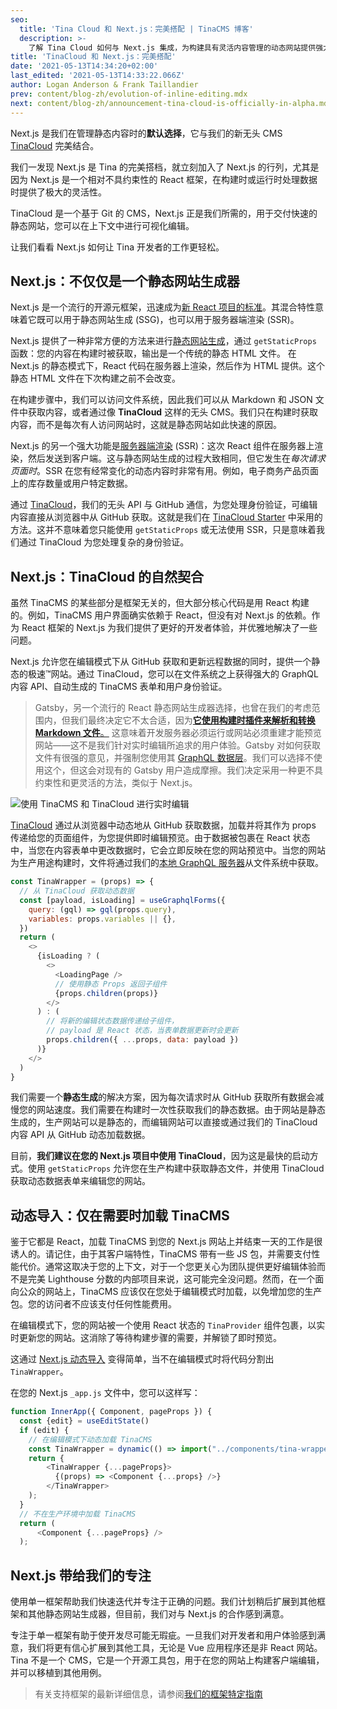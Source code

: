 ```yaml
---
seo:
  title: 'Tina Cloud 和 Next.js：完美搭配 | TinaCMS 博客'
  description: >-
    了解 Tina Cloud 如何与 Next.js 集成，为构建具有灵活内容管理的动态网站提供强大的解决方案。
title: 'TinaCloud 和 Next.js：完美搭配'
date: '2021-05-13T14:34:20+02:00'
last_edited: '2021-05-13T14:33:22.066Z'
author: Logan Anderson & Frank Taillandier
prev: content/blog-zh/evolution-of-inline-editing.mdx
next: content/blog-zh/announcement-tina-cloud-is-officially-in-alpha.mdx
---
```


Next.js 是我们在管理静态内容时的**默认选择**，它与我们的新无头 CMS [TinaCloud](https://app.tina.io) 完美结合。

我们一发现 Next.js 是 Tina 的完美搭档，就立刻加入了 Next.js 的行列，尤其是因为 Next.js 是一个相对不具约束性的 React 框架，在构建时或运行时处理数据时提供了极大的灵活性。

TinaCloud 是一个基于 Git 的 CMS，Next.js 正是我们所需的，用于交付快速的静态网站，您可以在上下文中进行可视化编辑。

让我们看看 Next.js 如何让 Tina 开发者的工作更轻松。

## Next.js：不仅仅是一个静态网站生成器

Next.js 是一个流行的开源元框架，迅速成为[新 React 项目的标准](https://www.npmtrends.com/next-vs-gatsby)。其混合特性意味着它既可以用于静态网站生成 (SSG)，也可以用于服务器端渲染 (SSR)。

Next.js 提供了一种非常方便的方法来进行[静态网站生成](https://nextjs.org/docs/basic-features/data-fetching#getstaticprops-static-generation)，通过 `getStaticProps` 函数：您的内容在构建时被获取，输出是一个传统的静态 HTML 文件。
在 Next.js 的静态模式下，React 代码在服务器上渲染，然后作为 HTML 提供。这个静态 HTML 文件在下次构建之前不会改变。

在构建步骤中，我们可以访问文件系统，因此我们可以从 Markdown 和 JSON 文件中获取内容，或者通过像 **TinaCloud** 这样的无头 CMS。我们只在构建时获取内容，而不是每次有人访问网站时，这就是静态网站如此快速的原因。

Next.js 的另一个强大功能是[服务器端渲染](https://nextjs.org/docs/basic-features/data-fetching#getserversideprops-server-side-rendering) (SSR)：这次 React 组件在服务器上渲染，然后发送到客户端。这与静态网站生成的过程大致相同，但它发生在*每次请求页面时*。SSR 在您有经常变化的动态内容时非常有用。例如，电子商务产品页面上的库存数量或用户特定数据。

通过 [TinaCloud](https://app.tina.io)，我们的无头 API 与 GitHub 通信，为您处理身份验证，可编辑内容直接从浏览器中从 GitHub 获取。这就是我们在 [TinaCloud Starter](https://github.com/tinacms/tina-cloud-starter) 中采用的方法。这并不意味着您只能使用 `getStaticProps` 或无法使用 SSR，只是意味着我们通过 TinaCloud 为您处理复杂的身份验证。

## Next.js：TinaCloud 的自然契合

虽然 TinaCMS 的某些部分是框架无关的，但大部分核心代码是用 React 构建的。例如，TinaCMS 用户界面确实依赖于 React，但没有对 Next.js 的依赖。作为 React 框架的 Next.js 为我们提供了更好的开发者体验，并优雅地解决了一些问题。

Next.js 允许您在编辑模式下从 GitHub 获取和更新远程数据的同时，提供一个静态的极速™网站。通过 TinaCloud，您可以在文件系统之上获得强大的 GraphQL 内容 API、自动生成的 TinaCMS 表单和用户身份验证。

> Gatsby，另一个流行的 React 静态网站生成器选择，也曾在我们的考虑范围内，但我们最终决定它不太合适，因为[**它使用构建时插件来解析和转换 Markdown 文件**。](https://www.gatsbyjs.com/docs/how-to/sourcing-data/sourcing-from-the-filesystem) 这意味着开发服务器必须运行或网站必须重建才能预览网站——这不是我们针对实时编辑所追求的用户体验。Gatsby 对如何获取文件有很强的意见，并强制您使用其 [GraphQL 数据层](https://www.gatsbyjs.com/docs/how-to/sourcing-data/sourcing-from-the-filesystem#using-gatsby-source-filesystem)。我们可以选择不使用这个，但这会对现有的 Gatsby 用户造成摩擦。我们决定采用一种更不具约束性和更灵活的方法，类似于 Next.js。

![使用 TinaCMS 和 TinaCloud 进行实时编辑](/img/blog/edit_demo.gif "使用 TinaCMS 和 TinaCloud 进行实时编辑")

[TinaCloud](https://app.tina.io) 通过从浏览器中动态地从 GitHub 获取数据，加载并将其作为 props 传递给您的页面组件，为您提供即时编辑预览。由于数据被包裹在 React 状态中，当您在内容表单中更改数据时，它会立即反映在您的网站预览中。当您的网站为生产用途构建时，文件将通过我们的[本地 GraphQL 服务器](/blog/using-graphql-with-the-filesystem/)从文件系统中获取。

```js
const TinaWrapper = (props) => {
  // 从 TinaCloud 获取动态数据
  const [payload, isLoading] = useGraphqlForms({
    query: (gql) => gql(props.query),
    variables: props.variables || {},
  })
  return (
    <>
      {isLoading ? (
        <>
          <LoadingPage />
          // 使用静态 Props 返回子组件
          {props.children(props)}
        </>
      ) : (
        // 将新的编辑状态数据传递给子组件，
        // payload 是 React 状态，当表单数据更新时会更新
        props.children({ ...props, data: payload })
      )}
    </>
  )
}
```

我们需要一个**静态生成**的解决方案，因为每次请求时从 GitHub 获取所有数据会减慢您的网站速度。我们需要在构建时一次性获取我们的静态数据。由于网站是静态生成的，生产网站可以是静态的，而编辑网站可以直接或通过我们的 TinaCloud 内容 API 从 GitHub 动态加载数据。

目前，**我们建议在您的 Next.js 项目中使用 TinaCloud**，因为这是最快的启动方式。使用 `getStaticProps` 允许您在生产构建中获取静态文件，并使用 TinaCloud 获取动态数据表单来编辑您的网站。

## 动态导入：仅在需要时加载 TinaCMS

鉴于它都是 React，加载 TinaCMS 到您的 Next.js 网站上并结束一天的工作是很诱人的。请记住，由于其客户端特性，TinaCMS 带有一些 JS 包，并需要支付性能代价。通常这取决于您的上下文，对于一个您更关心为团队提供更好编辑体验而不是完美 Lighthouse 分数的内部项目来说，这可能完全没问题。然而，在一个面向公众的网站上，TinaCMS 应该仅在您处于编辑模式时加载，以免增加您的生产包。您的访问者不应该支付任何性能费用。

在编辑模式下，您的网站被一个使用 React 状态的 `TinaProvider` 组件包裹，以实时更新您的网站。这消除了等待构建步骤的需要，并解锁了即时预览。

这通过 [Next.js 动态导入](https://nextjs.org/docs/advanced-features/dynamic-import#basic-usage) 变得简单，当不在编辑模式时将代码分割出 `TinaWrapper`。

在您的 Next.js `_app.js` 文件中，您可以这样写：

```js
function InnerApp({ Component, pageProps }) {
  const {edit} = useEditState()
  if (edit) {
    // 在编辑模式下动态加载 TinaCMS
    const TinaWrapper = dynamic(() => import("../components/tina-wrapper"));
    return {
        <TinaWrapper {...pageProps}>
          {(props) => <Component {...props} />}
        </TinaWrapper>
    );
  }
  // 不在生产环境中加载 TinaCMS
  return (
      <Component {...pageProps} />
  );
```

## Next.js 带给我们的专注

使用单一框架帮助我们快速迭代并专注于正确的问题。我们计划稍后扩展到其他框架和其他静态网站生成器，但目前，我们对与 Next.js 的合作感到满意。

专注于单一框架有助于使开发尽可能无瑕疵。一旦我们对开发者和用户体验感到满意，我们将更有信心扩展到其他工具，无论是 Vue 应用程序还是非 React 网站。Tina 不是一个 CMS，它是一个开源工具包，用于在您的网站上构建客户端编辑，并可以移植到其他用例。

> 有关支持框架的最新详细信息，请参阅[我们的框架特定指南]()